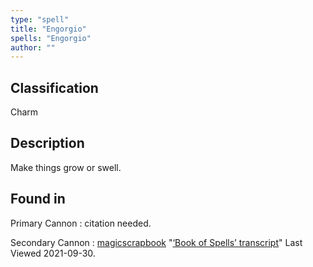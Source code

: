 ```yaml
---
type: "spell"
title: "Engorgio"
spells: "Engorgio"
author: ""
---
```


## Classification

Charm

## Description

Make things grow or swell.

## Found in

Primary Cannon
:   citation needed.

Secondary Cannon
:   [magicscrapbook](https://magicscrapbook.tumblr.com/)
    "[‘Book of Spells’ transcript](https://magicscrapbook.tumblr.com/post/162085200042/book-of-spells-transcript)"
    Last Viewed 2021-09-30.
